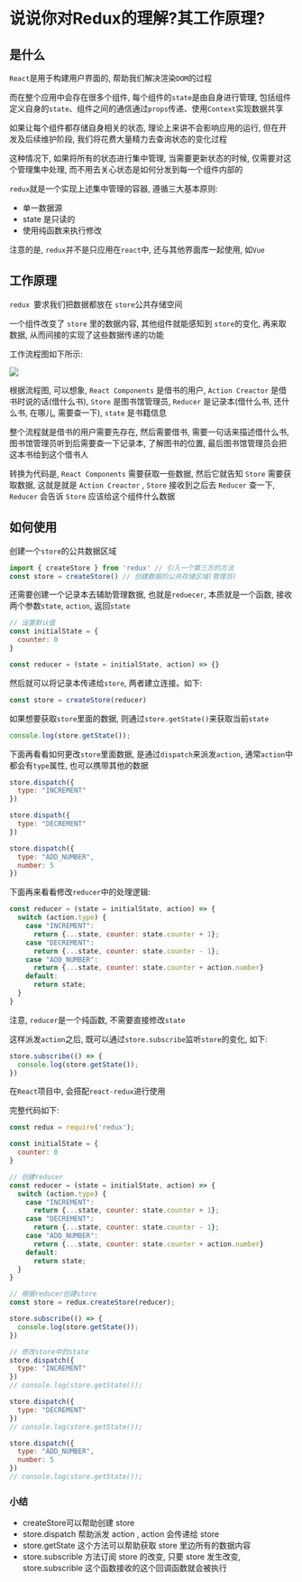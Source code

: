 # 说说你对Redux的理解?其工作原理?

## 是什么

`React`是用于构建用户界面的, 帮助我们解决渲染`DOM`的过程

而在整个应用中会存在很多个组件, 每个组件的`state`是由自身进行管理, 包括组件定义自身的`state`、组件之间的通信通过`props`传递、使用`Context`实现数据共享

如果让每个组件都存储自身相关的状态, 理论上来讲不会影响应用的运行, 但在开发及后续维护阶段, 我们将花费大量精力去查询状态的变化过程

这种情况下, 如果将所有的状态进行集中管理, 当需要更新状态的时候, 仅需要对这个管理集中处理, 而不用去关心状态是如何分发到每一个组件内部的

`redux`就是一个实现上述集中管理的容器, 遵循三大基本原则: 

- 单一数据源
- state 是只读的
- 使用纯函数来执行修改

注意的是, `redux`并不是只应用在`react`中, 还与其他界面库一起使用, 如`Vue`

## 工作原理

`redux `要求我们把数据都放在 `store`公共存储空间

一个组件改变了 `store` 里的数据内容, 其他组件就能感知到 `store`的变化, 再来取数据, 从而间接的实现了这些数据传递的功能

工作流程图如下所示: 

![](https://static.vue-js.com/27b2e930-e56b-11eb-85f6-6fac77c0c9b3.png)

根据流程图, 可以想象, `React Components` 是借书的用户,  `Action Creactor` 是借书时说的话(借什么书),  `Store` 是图书馆管理员, `Reducer` 是记录本(借什么书, 还什么书, 在哪儿, 需要查一下),  `state` 是书籍信息

整个流程就是借书的用户需要先存在, 然后需要借书, 需要一句话来描述借什么书, 图书馆管理员听到后需要查一下记录本, 了解图书的位置, 最后图书馆管理员会把这本书给到这个借书人

转换为代码是, `React Components` 需要获取一些数据, 然后它就告知 `Store` 需要获取数据, 这就是就是 `Action Creactor` , `Store` 接收到之后去 `Reducer` 查一下,  `Reducer` 会告诉 `Store` 应该给这个组件什么数据

## 如何使用

创建一个`store`的公共数据区域

```js
import { createStore } from 'redux' // 引入一个第三方的方法
const store = createStore() // 创建数据的公共存储区域(管理员)
```

还需要创建一个记录本去辅助管理数据, 也就是`reduecer`, 本质就是一个函数, 接收两个参数`state`, `action`, 返回`state`

```js
// 设置默认值
const initialState = {
  counter: 0
}

const reducer = (state = initialState, action) => {}
```

然后就可以将记录本传递给`store`, 两者建立连接。如下: 

```js
const store = createStore(reducer)
```

如果想要获取`store`里面的数据, 则通过`store.getState()`来获取当前`state`

```js
console.log(store.getState());
```

下面再看看如何更改`store`里面数据, 是通过`dispatch`来派发`action`, 通常`action`中都会有`type`属性, 也可以携带其他的数据

```js
store.dispatch({
  type: "INCREMENT"
})

store.dispath({
  type: "DECREMENT"
})

store.dispatch({
  type: "ADD_NUMBER",
  number: 5
})
```

下面再来看看修改`reducer`中的处理逻辑: 

```js
const reducer = (state = initialState, action) => {
  switch (action.type) {
    case "INCREMENT":
      return {...state, counter: state.counter + 1};
    case "DECREMENT":
      return {...state, counter: state.counter - 1};
    case "ADD_NUMBER":
      return {...state, counter: state.counter + action.number}
    default: 
      return state;
  }
}
```

注意, `reducer`是一个纯函数, 不需要直接修改`state`

这样派发`action`之后, 既可以通过`store.subscribe`监听`store`的变化, 如下: 

```js
store.subscribe(() => {
  console.log(store.getState());
})
```

在`React`项目中, 会搭配`react-redux`进行使用

完整代码如下: 

```js
const redux = require('redux');

const initialState = {
  counter: 0
}

// 创建reducer
const reducer = (state = initialState, action) => {
  switch (action.type) {
    case "INCREMENT":
      return {...state, counter: state.counter + 1};
    case "DECREMENT":
      return {...state, counter: state.counter - 1};
    case "ADD_NUMBER":
      return {...state, counter: state.counter + action.number}
    default: 
      return state;
  }
}

// 根据reducer创建store
const store = redux.createStore(reducer);

store.subscribe(() => {
  console.log(store.getState());
})

// 修改store中的state
store.dispatch({
  type: "INCREMENT"
})
// console.log(store.getState());

store.dispatch({
  type: "DECREMENT"
})
// console.log(store.getState());

store.dispatch({
  type: "ADD_NUMBER",
  number: 5
})
// console.log(store.getState());
```

### 小结

- createStore可以帮助创建 store
- store.dispatch 帮助派发 action , action 会传递给 store
- store.getState 这个方法可以帮助获取 store 里边所有的数据内容
- store.subscrible 方法订阅 store 的改变, 只要 store 发生改变,  store.subscrible 这个函数接收的这个回调函数就会被执行
